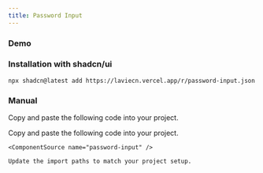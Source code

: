 ```yaml
---
title: Password Input
---
```


### Demo

<ComponentTabs name="password-input-demo" />

### Installation with shadcn/ui

```package-install
npx shadcn@latest add https://laviecn.vercel.app/r/password-input.json
```

### Manual

Copy and paste the following code into your project.

<Steps>
  <Step>
    Copy and paste the following code into your project.

    <ComponentSource name="password-input" />

  </Step>
  <Step>

    Update the import paths to match your project setup.

  </Step>
</Steps>
